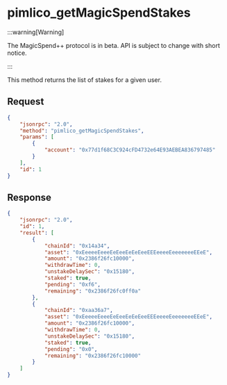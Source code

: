 # pimlico_getMagicSpendStakes

:::warning[Warning]

The MagicSpend++ protocol is in beta. API is subject to change with short notice.

:::


This method returns the list of stakes for a given user.

## Request

```json
{
    "jsonrpc": "2.0",
    "method": "pimlico_getMagicSpendStakes",
    "params": [
        {
            "account": "0x77d1f68C3C924cFD4732e64E93AEBEA836797485"
        }
    ],
    "id": 1
}
```

## Response

```json
{
    "jsonrpc": "2.0",
    "id": 1,
    "result": [
        {
            "chainId": "0x14a34",
            "asset": "0xEeeeeEeeeEeEeeEeEeEeeEEEeeeeEeeeeeeeEEeE",
            "amount": "0x2386f26fc10000",
            "withdrawTime": 0,
            "unstakeDelaySec": "0x15180",
            "staked": true,
            "pending": "0xf6",
            "remaining": "0x2386f26fc0ff0a"
        },
        {
            "chainId": "0xaa36a7",
            "asset": "0xEeeeeEeeeEeEeeEeEeEeeEEEeeeeEeeeeeeeEEeE",
            "amount": "0x2386f26fc10000",
            "withdrawTime": 0,
            "unstakeDelaySec": "0x15180",
            "staked": true,
            "pending": "0x0",
            "remaining": "0x2386f26fc10000"
        }
    ]
}
```
